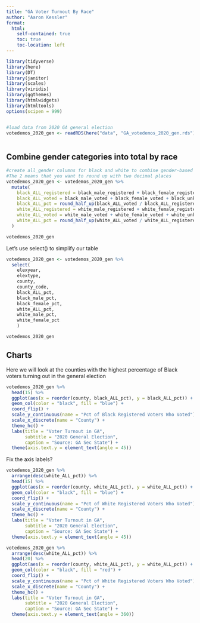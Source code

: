 ```yaml
---
title: "GA Voter Turnout By Race"
author: "Aaron Kessler"
format:
  html:
    self-contained: true
    toc: true
    toc-location: left
---
```


```r
library(tidyverse)
library(here)
library(DT)
library(janitor)
library(scales)
library(viridis)
library(ggthemes)
library(htmlwidgets)
library(htmltools)
options(scipen = 999)


#load data from 2020 GA general election
votedemos_2020_gen <- readRDS(here("data", "GA_votedemos_2020_gen.rds"))



```

## Combine gender categories into total by race

```r
#create all_gender columns for black and white to combine gender-based ones provided in source
#The 2 means that you want to round up with two decimal places 
votedemos_2020_gen <- votedemos_2020_gen %>% 
  mutate(
    black_ALL_registered = black_male_registered + black_female_registered + black_unknown_registered,
    black_ALL_voted = black_male_voted + black_female_voted + black_unknown_voted,
    black_ALL_pct = round_half_up(black_ALL_voted / black_ALL_registered * 100, 2),
    white_ALL_registered = white_male_registered + white_female_registered + white_unknown_registered,
    white_ALL_voted = white_male_voted + white_female_voted + white_unknown_voted,
    white_ALL_pct = round_half_up(white_ALL_voted / white_ALL_registered * 100, 2)
  )

votedemos_2020_gen

```

Let's use select() to simplify our table

```r

votedemos_2020_gen <- votedemos_2020_gen %>% 
  select(
    elexyear, 
    elextype,
    county, 
    county_code,
    black_ALL_pct,
    black_male_pct,
    black_female_pct,
    white_ALL_pct,
    white_male_pct,
    white_female_pct
    )

votedemos_2020_gen

```

## Charts

Here we will look at the counties with the highest percentage of Black voters turning out in the general election

```r
votedemos_2020_gen %>% 
  head(15) %>% 
  ggplot(aes(x = reorder(county, black_ALL_pct), y = black_ALL_pct)) + 
  geom_col(color = "black", fill = "blue") +
  coord_flip() + 
  scale_y_continuous(name = "Pct of Black Registered Voters Who Voted") +
  scale_x_discrete(name = "County") +
  theme_hc() +
  labs(title = "Voter Turnout in GA", 
       subtitle = "2020 General Election",
       caption = "Source: GA Sec State") +
  theme(axis.text.y = element_text(angle = 45))


```

Fix the axis labels?

```r
votedemos_2020_gen %>% 
  arrange(desc(white_ALL_pct)) %>% 
  head(15) %>% 
  ggplot(aes(x = reorder(county, white_ALL_pct), y = white_ALL_pct)) + 
  geom_col(color = "black", fill = "blue") +
  coord_flip() + 
  scale_y_continuous(name = "Pct of White Registered Voters Who Voted") +
  scale_x_discrete(name = "County") +
  theme_hc() +
  labs(title = "Voter Turnout in GA", 
       subtitle = "2020 General Election",
       caption = "Source: GA Sec State") +
  theme(axis.text.y = element_text(angle = 45)) 
```

```r

votedemos_2020_gen %>% 
  arrange(desc(white_ALL_pct)) %>% 
  head(20) %>% 
  ggplot(aes(x = reorder(county, white_ALL_pct), y = white_ALL_pct)) + 
  geom_col(color = "black", fill = "red") +
  coord_flip() + 
  scale_y_continuous(name = "Pct of White Registered Voters Who Voted") +
  scale_x_discrete(name = "County") +
  theme_hc() +
  labs(title = "Voter Turnout in GA", 
       subtitle = "2020 General Election",
       caption = "Source: GA Sec State") +
  theme(axis.text.y = element_text(angle = 360)) 



```

```r




```

```r




```

```r




```

```r




```

```r




```

```r




```

```r




```

